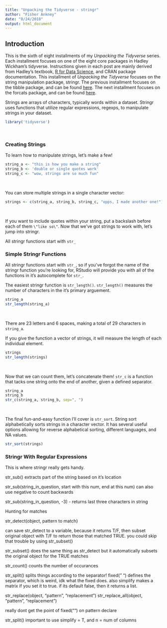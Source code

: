 ```yaml
---
title: "Unpacking the Tidyverse - stringr"
author: "Fisher Ankney"
date: "8/24/2018"
output: html_document
---
```


## Introduction 

This is the sixth of eight installments of my *Unpacking the Tidyverse* series. Each installment focuses on one of the eight core packages in Hadley Wickham's tidyverse. Instructions given in each post are mainly derived from Hadley's textbook, [R for Data Science](http://r4ds.had.co.nz/), and CRAN package documentation. This installment of *Unpacking the Tidyverse* focuses on the string manipulation package, stringr. The previous installment focuses on the tibble package, and can be found [here](link). The next installment focuses on the forcats package, and can be found [here](link). 

Strings are arrays of characters, typically words within a dataset. Stringr uses functions that utilize regular expressions, regexps, to manipulate strings in your dataset. 


```r
library('tidyverse')
```

<br> 


### Creating Strings 

To learn how to manipulate strings, let's make a few!
```r
string_a <- "this is how you make a string"
string_b <- 'double or single quotes work'
string_c <- "wow, strings are so much fun"
```

<br> 

You can store multiple strings in a single character vector:

```r
strings <- c(string_a, string_b, string_c, "opps, I made another one!")
```

<br> 

If you want to include quotes within your string, put a backslash before each of them `\"like so\"`. Now that we've got strings to work with, let's jump into stringr. 


All stringr functions start with `str_`


### Simple Stringr Functions

All stringr functions start with `str_`, so if you've forgot the name of the stringr function you're looking for, RStudio will provide you with all of the functions in it's autocomplete for `str_`. 

The easiest stringr function is `str_length()`. `str_length()` measures the number of characters in the it's primary arguement.

```r
string_a
str_length(string_a)
```

<br> 

There are 23 letters and 6 spaces, making a total of 29 characters in `string_a`. 

If you give the function a vector of strings, it will measure the length of each individual element. 

```r
strings
str_length(strings)
```

<br> 

Now that we can count them, let's concatenate them! `str_c` is a function that tacks one string onto the end of another, given a defined separator.
```r
string_a
string_b
str_c(string_a, string_b, sep=", ")
```

<br>

The final fun-and-easy function I'll cover is `str_sort`. String sort alphabetically sorts strings in a character vector. It has several useful options allowing for reverse alphabetical sorting, different languages, and NA values. 
```r
str_sort(strings) 
```




### Stringr With Regular Expressions

This is where stringr really gets handy. 

str_sub() extracts part of the string based on it's location

str_sub(string_in_question, start with this num, end at this num) 
can also use negative to count backwards

str_sub(string_in_question, -3) - returns last three characters in string

Hunting for matches

str_detect(object, pattern to match)

can save str_detect to a variable, because it returns T/F, then subset original object with T/F to return those that matched TRUE. you could skip that trouble by using str_subset()

str_subset() does the same thing as str_detect but it automatically subsets the original object for the TRUE matches


str_count() counts the number of occurances

str_split() splits things according to the separator! fixed(" ") defines the separator, which is weird, idk what the fixed does. also simplify makes a matrix if you set it to true. if its default false, then it returns a list. 


str_replace(object, "pattern", "replacement")
str_replace_all(object, "pattern", "replacement")


really dont get the point of fixed("") on pattern declare

str_split() important to use simplify = T, and n = num of columns




